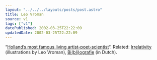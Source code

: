 ```yaml
---
layout: "../../../layouts/posts/post.astro"
title: Leo Vroman
source: v1
tags: ["v1"]
datePublished: 2002-03-25T22:22:09
updatedDate: 2002-03-25T22:22:09
---
```


&#8220;[Holland&#8217;s most famous living artist-poet-scientist][1]&#8220;. Related: [Irrelativity][2] (illustrations by Leo Vroman), [Bi(bli)ografie][3] (in Dutch).

[1]: http://www.poetry.nl/festival2001e/home.php?url=http://www.poetry.nl/festival2001e/php/dichters.php?dichters_ID=827
[2]: http://www.amazon.com/exec/obidos/ASIN/1884470130/ohsky07 "Irrelativity by Robert Epstein on Amazon.com"
[3]: http://www.geocities.com/Athens/Ithaca/2249/vromanleo.html
